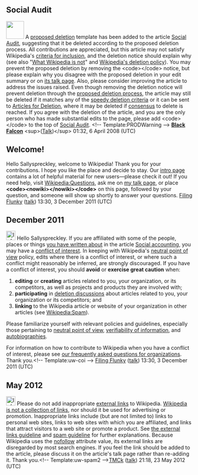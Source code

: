 <article id="16787545" title=User talk:Sallyspreckley>
	<talkpage id="16787545" title="User talk:Sallyspreckley">
==Social Audit==
[[Image:Nuvola apps important yellow.svg|left|48px|]]
A [[Wikipedia:Proposed deletion|proposed deletion]] template has been added to the article [[Social Audit]], suggesting that it be deleted according to the proposed deletion process. All contributions are appreciated, but this article may not satisfy Wikipedia's [[Wikipedia:Criteria for inclusion|criteria for inclusion]], and the deletion notice should explain why (see also &quot;[[Wikipedia:What Wikipedia is not|What Wikipedia is not]]&quot; and [[Wikipedia:Deletion policy|Wikipedia's deletion policy]]).  You may prevent the proposed deletion by removing the &lt;code&gt;{{tl|dated prod}}&lt;/code&gt; notice, but please explain why you disagree with the proposed deletion in your edit summary or on [[Talk:Social Audit|its talk page]]. Also, please consider improving the article to address the issues raised. Even though removing the deletion notice will prevent deletion through the [[WP:PROD|proposed deletion process]], the article may still be deleted if it matches any of the [[Wikipedia:Criteria for speedy deletion|speedy deletion criteria]] or it can be sent to [[Wikipedia:Articles for deletion|Articles for Deletion]], where it may be deleted if [[Wikipedia:Consensus|consensus]] to delete is reached. If you agree with the deletion of the article, and you are the only person who has made substantial edits to the page, please add &lt;code&gt;{{tl|db-author}}&lt;/code&gt; to the top of [[Social Audit]]. &lt;!-- Template:PRODWarning --&gt; '''[[User:Black Falcon|Black Falcon]]''' &lt;sup&gt;([[User talk:Black Falcon|Talk]])&lt;/sup&gt; 01:32, 6 April 2008 (UTC)
==Welcome!==

Hello Sallyspreckley, welcome to Wikipedia! Thank you for your contributions. I hope you like the place and decide to stay. Our [[Wikipedia:Introduction|intro page]] contains a lot of helpful material for new users—please check it out! If you need help, visit [[Wikipedia:Questions]], ask me on [[User talk:Filing Flunky|my talk page]], or place '''&lt;code&gt;&lt;nowiki&gt;{{helpme}}&lt;/nowiki&gt;&lt;/code&gt;''' on this page, followed by your question, and someone will show up shortly to answer your questions. 
[[User:Filing Flunky|Filing Flunky]] ([[User talk:Filing Flunky|talk]]) 13:30, 3 December 2011 (UTC)

== December 2011 ==
[[File:Information.svg|25px|alt=|link=]] Hello Sallyspreckley. If you are affiliated with some of the people, places or things [[Special:Contributions/Sallyspreckley|you have written about]] in the article [[Social accounting]], you may have a [[Wikipedia:Conflict of interest|conflict of interest]]. In keeping with Wikipedia's [[Wikipedia:Neutral point of view|neutral point of view]] policy, edits where there is a conflict of interest, or where such a conflict might reasonably be inferred, are strongly discouraged. If you have a conflict of interest, you should '''avoid''' or '''exercise great caution''' when:
#'''editing''' or '''creating''' articles related to you, your organization, or its competitors, as well as projects and products they are involved with;
#'''participating''' in [[Wikipedia:Deletion policy#Deletion_processes|deletion discussions]] about articles related to you, your organization or its competitors; and
# '''linking''' to the Wikipedia article or website of your organization in other articles (see [[Wikipedia:Spam]]).

Please familiarize yourself with relevant policies and guidelines, especially those pertaining to [[Wikipedia:Neutral point of view|neutral point of view]], [[Wikipedia:Verifiability|verifiability of information]], and [[Wikipedia:Autobiography|autobiographies]].

For information on how to contribute to Wikipedia when you have a conflict of interest, please see [[Wikipedia:FAQ/Organizations|our frequently asked questions for organizations]].  Thank you.[[Category:User talk pages with conflict of interest notices|{{PAGENAME}}]]&lt;!-- Template:uw-coi --&gt; [[User:Filing Flunky|Filing Flunky]] ([[User talk:Filing Flunky|talk]]) 13:30, 3 December 2011 (UTC)

== May 2012 ==

[[Image:Information.svg|25px|alt=|link=]] Please do not add inappropriate [[Wikipedia:External links|external links]] to Wikipedia. [[Wikipedia:What Wikipedia is not#LINK|Wikipedia is not a collection of links]], nor should it be used for advertising or promotion. Inappropriate links include (but are not limited to) links to personal web sites, links to web sites with which you are affiliated, and links that attract visitors to a web site or promote a product.  See [[Wikipedia:External links|the external links guideline]] and [[Wikipedia:Spam|spam guideline]] for further explanations. Because Wikipedia uses the [[nofollow]] attribute value, its external links are disregarded by most search engines. If you feel the link should be added to the article, please discuss it on the article's talk page rather than re-adding it. Thank you.[[Category:User talk pages with Uw-spam2 notices|{{PAGENAME}}]]&lt;!-- Template:uw-spam2 --&gt;[[User:The Magnificent Clean-keeper|TMCk]] ([[User talk:The Magnificent Clean-keeper|talk]]) 21:18, 23 May 2012 (UTC)
	</talkpage>
</article>